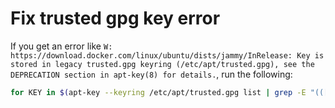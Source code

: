 # Fix trusted gpg key error

If you get an error like `W: https://download.docker.com/linux/ubuntu/dists/jammy/InRelease: Key is stored in legacy trusted.gpg keyring (/etc/apt/trusted.gpg), see the DEPRECATION section in apt-key(8) for details.`, run the following:
```bash
for KEY in $(apt-key --keyring /etc/apt/trusted.gpg list | grep -E "(([ ]{1,2}(([0-9A-F]{4}))){10})" | tr -d " " | grep -E "([0-9A-F]){8}\b" ); do K=${KEY:(-8)}; apt-key export $K | sudo gpg --dearmour -o /etc/apt/trusted.gpg.d/imported-from-trusted-gpg-$K.gpg; done
```